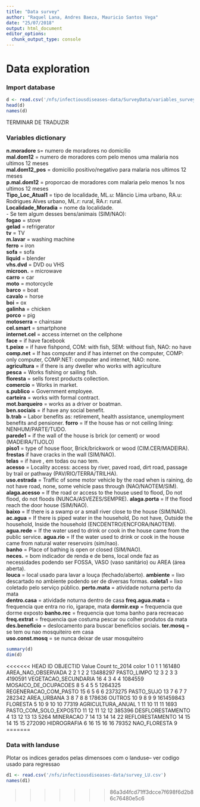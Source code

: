 ```yaml
---
title: "Data survey"
author: "Raquel Lana, Andres Baeza, Mauricio Santos Vega"
date: "25/07/2018"
output: html_document
editor_options: 
  chunk_output_type: console
---
```


# Data exploration

### Import database
```r
d <- read.csv('/nfs/infectiousdiseases-data/SurveyData/variables_survey.csv')
head(d)
names(d)

```

TERMINAR DE TRADUZIR

### Variables dictionary
**n.moradore** s= numero de moradores no domicilio  
**mal.dom12** = numero de moradores com pelo menos uma malaria nos ultimos 12 meses  
**mal.dom12_pos** = domicilio positivo/negativo para malaria nos ultimos 12 meses  
**p.mal.dom12** = proporcao de moradores com malaria pelo menos 1x nos ultimos 12 meses  
**Tipo_Loc_Atual1** = tipo de localidade, ML.u: Mâncio Lima urbano, RA.u: Rodrigues Alves urbano, ML.r: rural, RA.r: rural.  
**Localidade_Moradia** = nome da localidade.      
- Se tem algum desses bens/animais (SIM/NAO):  
**fogao** = stove                
**gelad** = refrigerator              
**tv** =  TV                 
**m.lavar** = washing machine            
**ferro** = iron  
**sofa** = sofa  
**liquid** =  blender  
**vhs.dvd** = DVD ou VHS            
**microon.** =  microwave           
**carro** = car               
**moto** =  motorcycle  
**barco** = boat              
**cavalo** =  horse  
**boi** = ox  
**galinha** = chicken  
**porco** = pig              
**motoserra** = chainsaw  
**cel.smart** = smartphone  
**internet.cel** = access internet on the cellphone    
**face** =  if have facebook              
**t.peixe** = if have fishpond, COM: with fish, SEM: without fish, NAO: no have  
**comp.net** = If has computer and if has internet on the computer, COMP: only computer, COMP.NET: computer and internet, NAO: none.  
**agricultura** = if there is any dweller who works with agriculture  
**pesca** = Works fishing or sailing fish.               
**floresta** =  sells forest products collection.  
**comercio** =  Works in market.  
**s.publico** = Government employee.  
**carteira** =  works with formal contract.            
**mot.barqueiro** = works as a driver or boatman.  
**ben.sociais** = if have any social benefit.  
**b.trab** =  Labor benefits as: retirement, health assistance, unemployment benefits and pensioner.
**forro** = If the house has or not ceiling lining: NENHUM/PARTE/TUDO.     
**parede1** = if the wall of the house is brick (or cement) or wood (MADEIRA/TIJOLO)  
**piso1** = type of house floor, Brick/brickwork or wood (CIM.CER/MADEIRA).  
**frestas** if have cracks in the wall (SIM/NAO).  
**telas** = if have , em todas ou nao tem.  
**acesso** = Locality access: access by river, paved road, dirt road, passage by trail or pathway (PAV/RIO/TERRA/TRILHA).      
**uso.estrada** = Traffic of some motor vehicle by the road when is raining, do not have road, none, some vehicle pass through (NAO/NAOTEM/SIM).    
**alaga.acesso** = If the road or access to the house used to flood, Do not flood, do not floods (NUNCA/ASVEZES/SEMPRE). 
**alaga.porta** = If the flood reach the door house (SIM/NAO).   
**baixo** = If there is a swamp or a small river close to the house (SIM/NAO).  
**ac.agua** = If there is piped water in the household, Do not have, Outside the household, Inside the household (ENCDENTRO/ENCFORA/NAOTEM).  
**agua.rede** = If the water used to drink or cook in the house came from the public service.
**agua.rio** = If the water used to drink or cook in the house came from natural water reservoirs (sim/nao).   
**banho** = Place of bathing is open or closed (SIM/NAO).  
**neces.** = bom indicador de renda e de bens, local onde faz as necessidades podendo ser FOSSA, VASO (vaso sanitário) ou AREA (área aberta).  
**louca** = local usado para lavar a louça (fechado/aberto).
**ambiente** = lixo descartado no ambiente podendo ser de diversas formas.
**coleta1** = lixo coletado pelo serviço público.
**perto.mata** = atividade noturna perto da mata  
**dentro.casa** = atividade noturna dentro de casa
**freq.agua.mata** = frequencia que entra no rio, igarape, mata
**dormir.exp** = frequencia que dorme exposto
**banho.rec** = frequencia que toma banho para recreacao
**freq.extrat** = frequencia que costuma pescar ou colher produtos da mata
**des.beneficio** = deslocamento para buscar beneficios sociais.
**ter.mosq** = se tem ou nao mosquiteiro em casa  
**uso.const.mosq** = se nunca deixar de usar mosquiteiro  


```r
summary(d)
dim(d)
```

<<<<<<< HEAD
   ID OBJECTID Value     Count                tc_2014 color
1   0        1     1    161480     AREA_NAO_OBSERVADA     2
2   1        2     2  13488297            PASTO_LIMPO    12
3   2        3     3   4190591   VEGETACAO_SECUNDARIA    16
4   3        4     4   1084559   MOSAICO_DE_OCUPACOES     8
5   4        5     5   1264325  REGENERACAO_COM_PASTO    15
6   5        6     6   2373275             PASTO_SUJO    13
7   6        7     7    282342            AREA_URBANA     3
8   7        8     8    178636                 OUTROS    10
9   8        9     9 161459843               FLORESTA     5
10  9       10    10     77319      AGRICULTURA_ANUAL     1
11 10       11    11      1693 PASTO_COM_SOLO_EXPOSTO    11
12 11       12    12    385396       DESFLORESTAMENTO     4
13 12       13    13      5264              MINERACAO     7
14 13       14    14        22        REFLORESTAMENTO    14
15 14       15    15    272090            HIDROGRAFIA     6
16 15       16    16     79352           NAO_FLORESTA     9
=======

### Data with landuse
Plotar os indices gerados pelas dimensoes com o landuse-- ver codigo usado para regressao
```r
d1 <- read.csv('/nfs/infectiousdiseases-data/survey_LU.csv')
names(d1)


```



>>>>>>> 86a3d4fcd71ff3dcce7f698f6d2b86c76480e5c6

